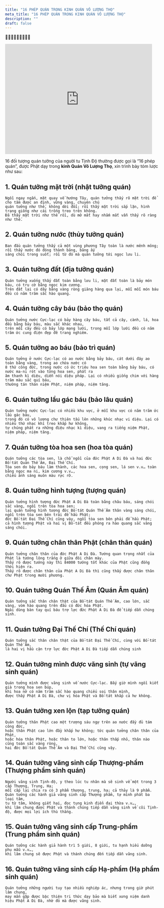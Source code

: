 ```yaml
---
title: "16 PHÉP QUÁN TRONG KINH QUÁN VÔ LƯỢNG THỌ"
meta_title: "16 PHÉP QUÁN TRONG KINH QUÁN VÔ LƯỢNG THỌ"
description: ""
draft: false
---
```


<p>🪷🪷🪷🪷🪷🪷🪷🪷🪷</p>

<iframe
    width="480"
    height="360"
    src="https://www.youtube.com/embed/WC0Mm4BYobQ"
    frameborder="0"
    allow="autoplay; encrypted-media"
    allowfullscreen
></iframe>


16 đối tượng quán tưởng của người tu Tịnh Độ thường được gọi là “16 phép quán”, được Phật dạy trong **kinh Quán Vô Lượng Thọ**, xin trình bày tóm lược như sau:

## 1. Quán tưởng mặt trời (nhật tưởng quán)
```
Ngồi ngay ngắn, mặt quay về hướng Tây, quán tưởng thấy rõ mặt trời để cho tâm được an định, vững vàng, chuyên chú
quán tưởng như thế, không dời đổi; rồi thấy mặt trời sắp lặn, hình trạng giống như cái trống treo trên không.
Đã thấy mặt trời như thế rồi, dù mở mắt hay nhắm mắt vẫn thấy rõ ràng như thế.
```
## 2. Quán tưởng nước (thủy tưởng quán)
```
Ban đầu quán tưởng thấy cả một vùng phương Tây toàn là nước mênh mông; rồi thấy nước đó đóng thành băng, băng ấy
sáng chói trong suốt; rồi từ đó mà quán tưởng tới ngọc lưu li.
```
## 3. Quán tưởng đất (địa tưởng quán)
```
Quán tưởng xuống thấy đất toàn bằng lưu li, mặt đất toàn là bảy món báu, có trụ cờ bằng ngọc kim cương.
Trên đất lại có dây bằng vàng ròng giăng hàng qua lại, mỗi mỗi món báu đều có năm trăm sắc hào quang.
```
## 4. Quán tưởng cây báu (bảo thọ quán)
```
Quán tưởng nước Cực-lạc có bảy hàng cây báu, tất cả cây, cành, lá, hoa đều bằng bảy báu, màu sắc khác nhau,
trên mỗi cây đều có bảy lớp mạng lưới, trong mỗi lớp lưới đều có năm trăm ức cung điện đẹp đẽ trang nghiêm.
```
## 5. Quán tưởng ao báu (bảo trì quán)
```
Quán tưởng ở nước Cực-lạc có ao nước bằng bảy báu, cát dưới đáy ao toàn bằng vàng, trong ao chứa nước có
8 thứ công đức, trong nước có ức triệu hoa sen toàn bằng bảy báu, có nước ma-ni rót vào từng hoa sen, phát ra
âm thanh kì diệu, diễn nói diệu pháp. Lại có nhiều giống chim với hàng trăm màu sắc quí báu,
thường tán thán niệm Phật, niệm pháp, niệm tăng.
```
## 6. Quán tưởng lầu gác báu (bảo lâu quán)
```
Quán tưởng nước Cực-lạc có nhiều khu vực, ở mỗi khu vực có năm trăm ức lầu gác báu,
trong đó có vô lượng chư thiên tấu lên những khúc nhạc vi diệu. Lại có nhiều thứ nhạc khí treo khắp hư không,
tự chúng phát ra những điệu nhạc kì diệu, vang ra tiếng niệm Phật, niệm pháp, niệm tăng.
```
## 7. Quán tưởng tòa hoa sen (hoa tòa quán)
```
Quán tưởng các tòa sen, là chỗ ngồi của đức Phật A Di Đà và hai đức Bồ-tát Quán Thế Âm, Đại Thế Chí.
Tòa sen do bảy báu làm thành, các hoa sen, cọng sen, lá sen v.v… toàn bằng ngọc ma ni, kim cương v.v…,
chiếu ánh sáng muôn màu rực rỡ.
```
## 8. Quán tưởng hình tượng (tượng quán)
```
Quán tưởng hình tượng đức Phật A Di Đà toàn bằng châu báu, sáng chói sắc vàng, ngồi trên tòa hoa sen;
lại quán tưởng hình tượng đức Bồ-tát Quán Thế Âm thân vàng sáng chói, ngồi trên tòa sen bên trái để hầu Phật;
đức Bồ-tát Đại Thế Chí cũng vậy, ngồi tòa sen bên phải để hầu Phật;
cả hình tượng Phật và hai vị Bồ-tát đều phóng ra hào quang sắc vàng sáng chói.
```
## 9. Quán tưởng chân thân Phật (chân thân quán)
```
Quán tưởng chân thân của đức Phật A Di Đà. Tướng quan trọng nhất của Phật là tướng lông trắng ở giữa đôi chân mày.
Thấy rõ được tướng này thì 84000 tướng tốt khác của Phật cũng đồng thời hiện ra.
Thấy rõ được chân thân của Phật A Di Đà thì cũng thấy được chân thân chư Phật trong mười phương.
```
## 10. Quán tưởng Quán Thế Âm (Quán Âm quán)
```
Quán tưởng sắc thân chân thật của Bồ-tát Quán Thế Âm, cao lớn, sắc vàng, vòm hào quang trên đầu có đức hóa Phật.
Ngài dùng bàn tay quí báu trợ lực đức Phật A Di Đà để tiếp dẫn chúng sinh.
```
## 11. Quán tưởng Đại Thế Chí (Thế Chí quán)
```
Quán tưởng sắc thân chân thật của Bồ-tát Đại Thế Chí, cùng với Bồ-tát Quán Thế Âm,
là hai vị hầu cận trợ lực đức Phật A Di Đà tiếp dẫn chúng sinh
```
## 12. Quán tưởng mình được vãng sinh (tự vãng sinh quán)
```
Quán tưởng mình được vãng sinh về nước Cực-lạc. Bấy giờ mình ngồi kiết già trong hoa sen búp,
khi hoa nở có năm trăm sắc hào quang chiếu soi thân mình,
được thấy Phật A Di Đà, chư vị hóa Phật và Bồ-tát khắp cả hư không.
```
## 13. Quán tưởng xen lộn (tạp tưởng quán)
```
Quán tưởng thân Phật cao một trượng sáu ngự trên ao nước đầy đủ tám công đức,
hoặc thân Phật cao lớn đầy khắp hư không; tức quán tưởng chân thân của Phật,
hoặc hóa thân Phật, hoặc thân to lớn, hoặc thân thấp nhỏ, thân nào cũng toàn sắc vàng ròng,
hai đức Bồ-tát Quán Thế Âm và Đại Thế Chí cũng vậy.
```
## 14. Quán tưởng vãng sinh cấp Thượng-phẩm (Thượng phẩm sinh quán)
```
Người vãng sinh Tịnh-độ, y theo lúc tu nhân mà sẽ sinh vể một trong 3 cấp Thượng, Trung, Hạ;
mỗi cấp lại chia ra có 3 phẩm thượng, trung, hạ; cả thảy là 9 phẩm.
Quán tưởng các hành giả vãng sinh cấp Thượng phẩm, tự mình phát ba loại tâm,
tu từ tâm, không giết hại, đọc tụng kinh điển đại thừa v.v…,
khi lâm chung được Phật và thánh chúng tiếp dẫn vãng sinh về cõi Tịnh-độ, được mọi lợi ích thù thắng.
```
## 15. Quán tưởng vãng sinh cấp Trung-phẩm (Trung phẩm sinh quán)
```
Quán tưởng các hành giả hành trì 5 giới, 8 giới, tu hạnh hiếu dưỡng phụ mẫu v.v…,
khi lâm chung sẽ được Phật và thánh chúng đến tiếp dẫn vãng sinh.
```
## 16. Quán tưởng vãng sinh cấp Hạ-phẩm (Hạ phẩm sinh quán)
```
Quán tưởng những người tuy tạo nhiều nghiệp ác, nhưng trong giờ phút lâm chung,
may mắn gặp được bậc thiện tri thức dạy bảo mà biết xưng niệm danh hiệu Phật A Di Đà, nhờ đó mà được vãng sinh.
```